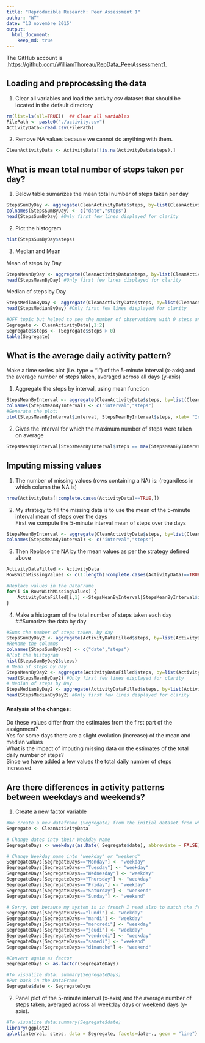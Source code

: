 ```yaml
---
title: "Reproducible Research: Peer Assessment 1"
author: "WT"
date: "13 novembre 2015"
output: 
  html_document:
    keep_md: true
---
```


The GitHub account is :<https://github.com/WilliamThoreau/RepData_PeerAssessment1>.


## Loading and preprocessing the data

1. Clear all variables and load the activity.csv dataset that should be located in the default directory
```r
rm(list=ls(all=TRUE))  ## Clear all variables
FilePath <- paste0("./activity.csv")
ActivityData<-read.csv(FilePath)
```

2. Remove NA values because we cannot do anything with them.
```r
CleanActivityData <- ActivityData[!is.na(ActivityData$steps),]
```


## What is mean total number of steps taken per day?

1. Below table sumarizes the mean total number of steps taken per day
```r
StepsSumByDay <- aggregate(CleanActivityData$steps, by=list(CleanActivityData$date), FUN=sum)
colnames(StepsSumByDay) <- c("date","steps")
head(StepsSumByDay) #Only first few lines displayed for clarity
```
2. Plot the histogram
```r
hist(StepsSumByDay$steps)
```

3. Median and Mean  

Mean of steps by Day
```r
StepsMeanByDay <- aggregate(CleanActivityData$steps, by=list(CleanActivityData$date), FUN=mean)
head(StepsMeanByDay) #Only first few lines displayed for clarity
```
Median of steps by Day
```r
StepsMedianByDay <- aggregate(CleanActivityData$steps, by=list(CleanActivityData$date), FUN=median)
head(StepsMedianByDay) #Only first few lines displayed for clarity
```

```r
#OFF topic but helped to see the number of observations with 0 steps and the others (to confirm median is always 0)
Segregate <- CleanActivityData[,1:2]
Segregate$steps <- (Segregate$steps > 0)
table(Segregate)
```


## What is the average daily activity pattern?

Make a time series plot (i.e. type = "l") of the 5-minute interval (x-axis) and the average number of steps taken, averaged across all days (y-axis)

1. Aggregate the steps by interval, using mean function
```r
StepsMeanByInterval <- aggregate(CleanActivityData$steps, by=list(CleanActivityData$interval), FUN=mean)
colnames(StepsMeanByInterval) <- c("interval","steps")
#Generate the plot:
plot(StepsMeanByInterval$interval, StepsMeanByInterval$steps, xlab= "Interval", ylab= "Avg#Steps", type="l", col="red")
```

2. Gives the interval for which the maximum number of steps were taken on average
```r
StepsMeanByInterval[StepsMeanByInterval$steps == max(StepsMeanByInterval$steps),]
```


## Imputing missing values
1. The number of missing values (rows containing a NA) is: (regardless in which column the NA is)
```r
nrow(ActivityData[!complete.cases(ActivityData)==TRUE,])
```

2. My strategy to fill the missing data is to use the mean of the 5-minute interval mean of steps over the days  
First we compute the 5-minute interval mean of steps over the days
```r
StepsMeanByInterval <- aggregate(CleanActivityData$steps, by=list(CleanActivityData$interval), FUN=mean)
colnames(StepsMeanByInterval) <- c("interval","steps")
```

3. Then Replace the NA by the mean values as per the strategy defined above
```r
ActivityDataFilled <- ActivityData
RowsWithMissingValues <- c(1:length(!complete.cases(ActivityData)==TRUE))[!complete.cases(ActivityData)]

#Replace values in the DataFrame
for(i in RowsWithMissingValues) {
	ActivityDataFilled[i,1] <-StepsMeanByInterval[StepsMeanByInterval$interval== ActivityDataFilled[i,3],2]
}
```


4. Make a histogram of the total number of steps taken each day
##Sumarize the data by day
```r
#Sums the number of steps taken, by day
StepsSumByDay2 <- aggregate(ActivityDataFilled$steps, by=list(ActivityDataFilled$date), FUN=sum)
#Rename the columns
colnames(StepsSumByDay2) <- c("date","steps")
#Plot the histogram
hist(StepsSumByDay2$steps)
# Mean of steps by Day
StepsMeanByDay2 <- aggregate(ActivityDataFilled$steps, by=list(ActivityDataFilled$date), FUN=mean)
head(StepsMeanByDay2) #Only first few lines displayed for clarity
# Median of steps by Day
StepsMedianByDay2 <- aggregate(ActivityDataFilled$steps, by=list(ActivityDataFilled$date), FUN=median)
head(StepsMedianByDay2) #Only first few lines displayed for clarity
```

#### Analysis of the changes:
Do these values differ from the estimates from the first part of the assignment?  
Yes for some days there are a slight evolution (increase) of the mean and median values  
What is the impact of imputing missing data on the estimates of the total daily number of steps?  
Since we have added a few values the total daily number of steps increased.  



## Are there differences in activity patterns between weekdays and weekends?
1. Create a new factor variable
```r
#We create a new dataframe (Segregate) from the initial dataset from which the null values were removed.
Segregate <- CleanActivityData

# Change dates into their Weekday name
SegregateDays <- weekdays(as.Date( Segregate$date), abbreviate = FALSE)

# Change Weekday name into "weekday" or "weekend"
SegregateDays[SegregateDays=="Monday"] <- "weekday"
SegregateDays[SegregateDays=="Tuesday"] <- "weekday"
SegregateDays[SegregateDays=="Wednesday"] <- "weekday"
SegregateDays[SegregateDays=="Thursday"] <- "weekday"
SegregateDays[SegregateDays=="Friday"] <- "weekday"
SegregateDays[SegregateDays=="Saturday"] <- "weekend"
SegregateDays[SegregateDays=="Sunday"] <- "weekend"

# Sorry, but because my system is in french I need also to match the french day names
SegregateDays[SegregateDays=="lundi"] <- "weekday"
SegregateDays[SegregateDays=="mardi"] <- "weekday"
SegregateDays[SegregateDays=="mercredi"] <- "weekday"
SegregateDays[SegregateDays=="jeudi"] <- "weekday"
SegregateDays[SegregateDays=="vendredi"] <- "weekday"
SegregateDays[SegregateDays=="samedi"] <- "weekend"
SegregateDays[SegregateDays=="dimanche"] <- "weekend"

#Convert again as factor
SegregateDays <- as.factor(SegregateDays)

#To visualize data: summary(SegregateDays)
#Put back in the DataFrame
Segregate$date <- SegregateDays
```

2. Panel plot of the 5-minute interval (x-axis) and the average number of steps taken, averaged across all weekday days or weekend days (y-axis).
```r
#To visualize data:summary(Segregate$date)
library(ggplot2)
qplot(interval, steps, data = Segregate, facets=date~., geom = "line")
```




